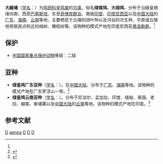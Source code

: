 {{Speciesbox
| taxon = Ducula aenea
| status = LC |  status_system = iucn3.1| status_ref = <ref  name=iucn>{{IUCN2010|version=2010.3| assessors = [[BirdLife__International|BirdLife  International]] | year = 2009 | id = 143703 | title = Ducula aenea  |downloaded = 2010-9-29}}</ref>
| image = imperial.pigeon.750pix.jpg
| binomial_authority = ([[卡尔·林奈|Linnaeus]], 1766)<ref name='id2042'>{{cite web| url =http://www.bioinfo.cn/db05/BjdwSpecies.php?action=view&id=2042| title =绿皇鸠| work =《中国动物物种编目数据库》| publisher =中国科学院微生物研究所| author =中国科学院动物研究所| accessdate =2009-04-04| deadurl =yes| archiveurl =https://web.archive.org/web/20160305034700/http://www.bioinfo.cn/db05/BjdwSpecies.php?action=view&id=2042| archivedate =2016-03-05}}</ref>
}}

'''大綠鳩'''（[[学名|学名]]：{{lang|la|''Ducula aenea''}}）为[[鸠鸽科|鸠鸽科]][[皇鸠属|皇鸠属]]的[[鸟类|鸟类]]，俗名'''绿南鸠、大绿鸠'''。分布于沿綠皇鳩缘向南、西至[[巴基斯坦|巴基斯坦]]、东至[[菲律宾群岛|菲律宾群岛]]、南抵[[印度|印度]]、[[印度尼西亚|印度尼西亚]]以及[[中国大陆|中国大陆]]的[[广东|广东]]、[[海南|海南]]、[[云南|云南]]等地，主要栖息于丘陵的阔叶林以及河谷的次生林、平原或丘陵地带居民点附近的榕树、橄榄树等。该物种的模式产地在印度尼西亚[[弗洛勒斯|弗洛勒斯]]。<ref name="id2042" />

==保护==
*[[中國國家重點保護野生動物名錄|中国国家重点保护动物]]等级：二级

==亚种==
*'''绿皇鸠广东亚种'''（[[学名|学名]]：{{lang|la|''Ducula aenea kwantungensis''}}）。在[[中国大陆|中国大陆]]，分布于[[广东|广东]]、[[海南|海南]]等地。该物种的模式产地在广东罗浮山一带。<ref name='id2043'>{{cite web| url =http://www.bioinfo.cn/db05/BjdwSpecies.php?action=view&id=2043| title =绿皇鸠广东亚种| work =《中国动物物种编目数据库》| publisher =中国科学院微生物研究所| author =中国科学院动物研究所| accessdate =2009-04-04}}{{dead link|date=2018年4月 |bot=InternetArchiveBot |fix-attempted=yes }}</ref>
*'''绿皇鸠云南亚种'''（[[学名|学名]]：{{lang|la|''Ducula aenea sylvatica''}}）。分布于尼泊尔、孟加拉、印度、缅甸、泰国、老挝、越南、柬埔寨以及[[中国大陆|中国大陆]]的[[云南|云南]]等地。该物种的模式产地在印度。<ref name='id2044'>{{cite web| url =http://www.bioinfo.cn/db05/BjdwSpecies.php?action=view&id=2044| title =绿皇鸠云南亚种| work =《中国动物物种编目数据库》| publisher =中国科学院微生物研究所| author =中国科学院动物研究所| accessdate =2009-04-04| deadurl =yes| archiveurl =https://web.archive.org/web/20131203122335/http://www.bioinfo.cn/db05/BjdwSpecies.php?action=view| archivedate =2013-12-03}}</ref>

== 参考文献 ==
{{reflist}}
{{commons|Ducula  aenea}}
{{Taxonbar}}
[[Category:1766年描述的鸟类|D]]
[[Category:皇鳩屬|aenea]]
[[Category:廣東動物|D]]
[[Category:卡尔·林奈命名的生物分类|D]]
[[Category:中国国家二级保护动物|D]]
